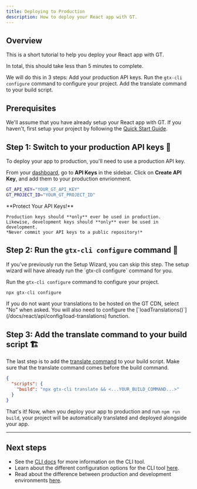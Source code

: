 ```yaml
---
title: Deploying to Production
description: How to deploy your React app with GT.
---
```


## Overview

This is a short tutorial to help you deploy your React app with GT.

In total, this should take less than 5 minutes to complete.

We will do this in 3 steps:
<Steps>
  <Step>
    Add your production API keys.
  </Step>
  <Step>
    Run the `gtx-cli configure` command to configure your project.
  </Step>
  <Step>
    Add the translate command to your build script.
  </Step>
</Steps>

## Prerequisites

We'll assume that you have already setup your React app with GT. 
If you haven't, first setup your project by following the [Quick Start Guide](/docs/react/tutorials/quickstart).

## Step 1: Switch to your production API keys 🔑

To deploy your app to production, you'll need to use a production API key.

From your [dashboard](https://generaltranslation.com/dashboard), go to **API Keys** in the sidebar.
Click on **Create API Key**, and add them to your production envrionment.

```bash copy
GT_API_KEY="YOUR_GT_API_KEY"
GT_PROJECT_ID="YOUR_GT_PROJECT_ID"
```

<Callout type="warn">
    **Protect Your API Keys!**

    Production keys should **only** ever be used in production.
    Likewise, development keys should **only** ever be used in development.
    *Never commit your API keys to a public repository!*
</Callout>

## Step 2: Run the `gtx-cli configure` command 🔧

<Callout>
  If you've previously run the Setup Wizard, you can skip this step.
  The setup wizard will have already run the `gtx-cli configure` command for you.
</Callout>

Run the `gtx-cli configure` command to configure your project.

```bash copy
npx gtx-cli configure
```

<Callout>
  If you do not want your translations to be hosted on the GT CDN, select "No" when asked.
  You will also need to configure the [`loadTranslations()`](/docs/react/api/config/load-translations) function.
</Callout>


## Step 3: Add the translate command to your build script 🏗️

The last step is to add the [translate command](/docs/cli/translate) to your build script.
Make sure that the translate command comes before the build command.

```json title="package.json" copy
{
  "scripts": {
    "build": "npx gtx-cli translate && <...YOUR_BUILD_COMMAND...>"
  }
}
```

That's it! Now, when you deploy your app to production and run `npm run build`,
your project will be automatically translated and deployed alongside your app.

---

## Next steps
 * See the [CLI docs](/docs/cli) for more information on the CLI tool.
 * Learn about the different configuration options for the CLI tool [here](/docs/cli/configure).
 * Read about the difference between production and development environments [here](/docs/react/concepts/environments).

